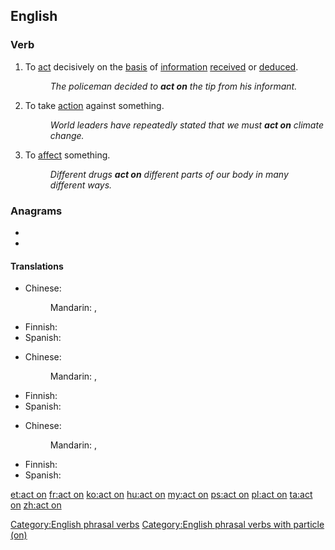 {{also|acton|Acton}}
==English==

===Verb===
{{head|en|verb|phrasal verb}}

# To [[act]] decisively on the [[basis]] of [[information]] [[receive]]d or [[deduce]]d.
#: ''The policeman decided to '''act on''' the tip from his informant.''
# To take [[action]] against something.
#: ''World leaders have repeatedly stated that we must '''act on''' climate change.''
# {{lb|en|medicine}} To [[affect]] something.
#: ''Different drugs '''act on''' different parts of our body in many different ways.''

===Anagrams===
* {{l|en|canto}}
* {{l|en|octan}}

====Translations====
{{trans-top|act decisively}}
* Chinese: 
*: Mandarin: {{t|cmn|[[採取]][[行動]]|sc=Hani}}, {{t|cmn|[[采取]][[行动]]|tr=cǎiqǔ xíngdòng|sc=Hani}}
{{trans-mid}}
* Finnish: {{t-needed|fi}}
* Spanish: {{t-needed|es}}
{{trans-bottom}}

{{trans-top|take action}}
* Chinese: 
*: Mandarin: {{t|cmn|[[採取]][[行動]]|sc=Hani}}, {{t|cmn|[[采取]][[行动]]|tr=cǎiqǔ xíngdòng|sc=Hani}}
{{trans-mid}}
* Finnish: {{t-needed|fi}}
* Spanish: {{t-needed|es}}
{{trans-bottom}}

{{trans-top|(medicine) affect}}
* Chinese: 
*: Mandarin: {{t+|cmn|影響}}, {{t+|cmn|影响|tr=yǐngxiǎng}}
{{trans-mid}}
* Finnish: {{t-needed|fi}}
* Spanish: {{t-needed|es}}
{{trans-bottom}}

[[Category:English phrasal verbs]]
[[Category:English phrasal verbs with particle (on)]]

[[et:act on]]
[[fr:act on]]
[[ko:act on]]
[[hu:act on]]
[[my:act on]]
[[ps:act on]]
[[pl:act on]]
[[ta:act on]]
[[zh:act on]]